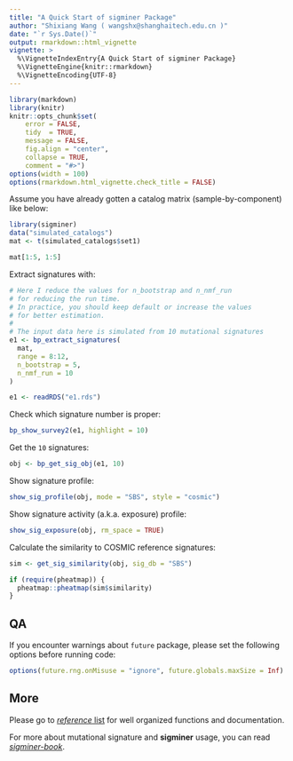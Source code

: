 ```yaml
---
title: "A Quick Start of sigminer Package"
author: "Shixiang Wang ( wangshx@shanghaitech.edu.cn )"
date: "`r Sys.Date()`"
output: rmarkdown::html_vignette
vignette: >
  %\VignetteIndexEntry{A Quick Start of sigminer Package}
  %\VignetteEngine{knitr::rmarkdown}
  %\VignetteEncoding{UTF-8}
---
```


```r
library(markdown)
library(knitr)
knitr::opts_chunk$set(
    error = FALSE,
    tidy  = TRUE,
    message = FALSE,
    fig.align = "center",
    collapse = TRUE,
    comment = "#>")
options(width = 100)
options(rmarkdown.html_vignette.check_title = FALSE)
```

Assume you have already gotten a catalog matrix (sample-by-component) like below:

```r
library(sigminer)
data("simulated_catalogs")
mat <- t(simulated_catalogs$set1)

mat[1:5, 1:5]
```

Extract signatures with:

```r
# Here I reduce the values for n_bootstrap and n_nmf_run
# for reducing the run time.
# In practice, you should keep default or increase the values
# for better estimation.
#
# The input data here is simulated from 10 mutational signatures
e1 <- bp_extract_signatures(
  mat,
  range = 8:12,
  n_bootstrap = 5,
  n_nmf_run = 10
)
```

```r
e1 <- readRDS("e1.rds")
```

Check which signature number is proper:

```r
bp_show_survey2(e1, highlight = 10)
```

Get the `10` signatures:

```r
obj <- bp_get_sig_obj(e1, 10)
```

Show signature profile:

```r
show_sig_profile(obj, mode = "SBS", style = "cosmic")
```
Show signature activity (a.k.a. exposure) profile:

```r
show_sig_exposure(obj, rm_space = TRUE)
```

Calculate the similarity to COSMIC reference signatures:

```r
sim <- get_sig_similarity(obj, sig_db = "SBS")
```

```r
if (require(pheatmap)) {
  pheatmap::pheatmap(sim$similarity)
}
```

## QA

If you encounter warnings about `future` package, please set the following options before running code:

```r
options(future.rng.onMisuse = "ignore", future.globals.maxSize = Inf)
```

## More

Please go to [*reference* list](https://shixiangwang.github.io/sigminer/reference/index.html) for well organized functions and documentation.

For more about mutational signature and **sigminer** usage, you can read [*sigminer-book*](https://shixiangwang.github.io/sigminer-book/).
